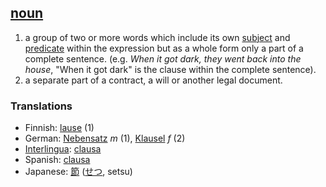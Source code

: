 == [[noun]] ==
# a group of two or more words which include its own [[subject]] and [[predicate]] within the expression but as a whole form only a part of a complete sentence. (e.g. ''When it got dark, they went back into the house'', "When it got dark" is the clause within the complete sentence). 
# a separate part of a contract, a will or another legal document.

=== Translations ===
*Finnish: [[lause]] (1)
*German: [[Nebensatz]] ''m'' (1), [[Klausel]] ''f'' (2)
*[[Interlingua]]: [[clausa]]
*Spanish: [[clausa]]
*Japanese: [[節]] ([[せつ]], setsu)